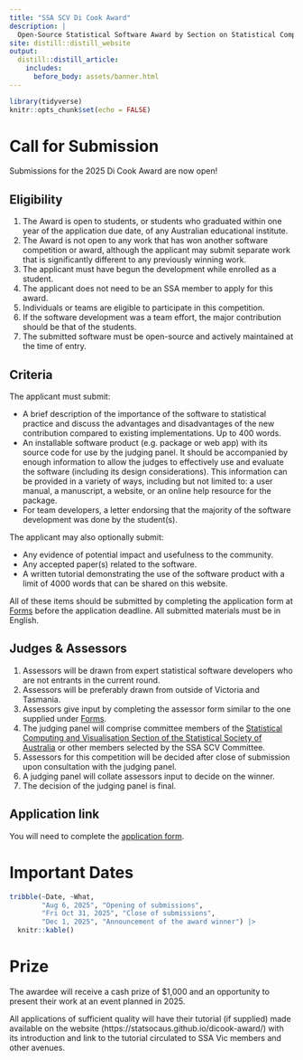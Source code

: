 ```yaml
---
title: "SSA SCV Di Cook Award"
description: |
  Open-Source Statistical Software Award by Section on Statistical Computing and Visualisation
site: distill::distill_website
output: 
  distill::distill_article:
    includes:
      before_body: assets/banner.html
---
```


```r
library(tidyverse)
knitr::opts_chunk$set(echo = FALSE)
```


# <i class="fas fa-bullhorn"></i> Call for Submission

Submissions for the 2025 Di Cook Award are now open!

## Eligibility

1. The Award is open to students, or students who graduated within one year of the application due date, of any Australian educational institute. 
1. The Award is not open to any work that has won another software competition or award, although the applicant may submit separate work that is significantly different to any previously winning work. 
1. The applicant must have begun the development while enrolled as a student. 
1. The applicant does not need to be an SSA member to apply for this award. 
1. Individuals or teams are eligible to participate in this competition. 
1. If the software development was a team effort, the major contribution should be that of the students. 
1. The submitted software must be open-source and actively maintained at the time of entry.

## Criteria

The applicant must submit:

* A brief description of the importance of the software to statistical practice and discuss the advantages and disadvantages of the new contribution compared to existing implementations. Up to 400 words.
* An installable software product (e.g. package or web app) with its source code for use by the judging panel. It should be accompanied by enough information to allow the judges to effectively use and evaluate the software (including its design considerations). This information can be provided in a variety of ways, including but not limited to: a user manual, a manuscript, a website, or an online help resource for the package.
* For team developers, a letter endorsing that the majority of the software development was done by the student(s).

The applicant may also optionally submit:

* Any evidence of potential impact and usefulness to the community. 
* Any accepted paper(s) related to the software. 
* A written tutorial demonstrating the use of the software product with a limit of 4000 words that can be shared on this website.



All of these items should be submitted by completing the application form at [Forms](https://forms.gle/Fj6XNvrZkLALrwiHA) before the application deadline. All submitted materials must be in English. 


## Judges & Assessors

1. Assessors will be drawn from expert statistical software developers who are not entrants in the current round. 
1. Assessors will be preferably drawn from outside of Victoria and Tasmania. 
1. Assessors give input by completing the assessor form similar to the one supplied under [Forms](#forms).
1. The judging panel will comprise committee members of the [Statistical Computing and Visualisation Section of the Statistical Society of Australia](https://www.statsoc.org.au/Statistical-Computing-and-Visualisation-Section) or other members selected by the SSA SCV Committee.
1. Assessors for this competition will be decided after close of submission upon consultation with the judging panel.
1. A judging panel will collate assessors input to decide on the winner. 
1. The decision of the judging panel is final.


## Application link

You will need to complete the <i class="fas fa-file-code"></i></span>[application form](https://forms.gle/Fj6XNvrZkLALrwiHA). 


# <i class="fas fa-calendar-alt"></i> Important Dates

```r
tribble(~Date, ~What,
        "Aug 6, 2025", "Opening of submissions",
        "Fri Oct 31, 2025", "Close of submissions",
        "Dec 1, 2025", "Announcement of the award winner") |> 
  knitr::kable()
```



# <i class="fas fa-trophy"></i> Prize

The awardee will receive a cash prize of $1,000 and an opportunity to present their work at an event planned in 2025.

All applications of sufficient quality will have their tutorial (if supplied) made available on the website (https://statsocaus.github.io/dicook-award/) with its introduction and link to the tutorial circulated to SSA Vic members and other avenues. 


